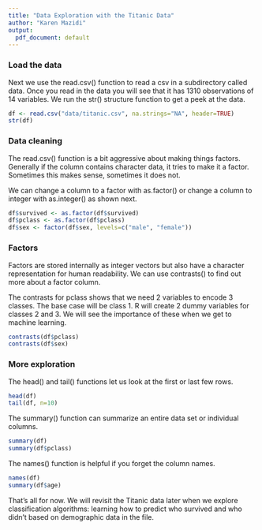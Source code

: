 ```yaml
---
title: "Data Exploration with the Titanic Data"
author: "Karen Mazidi"
output:
  pdf_document: default
---
```



### Load the data

Next we use the read.csv() function to read a csv in a subdirectory called data. Once  you read in the data you will see that it has 1310 observations of 14 variables. We run the str() structure function to get a peek at the data.

```r
df <- read.csv("data/titanic.csv", na.strings="NA", header=TRUE)
str(df)
```
### Data cleaning

The read.csv() function is a bit aggressive about making things factors. Generally if the column contains character data, it tries to make it a factor. Sometimes this makes sense, sometimes it does not. 

We can change a column to a factor with as.factor() or change a column to integer with as.integer() as shown next.

```r
df$survived <- as.factor(df$survived)
df$pclass <- as.factor(df$pclass)
df$sex <- factor(df$sex, levels=c("male", "female"))
```

### Factors

Factors are stored internally as integer vectors but also have a character representation for human readability. We can use contrasts() to find out more about a factor column.

The contrasts for pclass shows that we need 2 variables to encode 3 classes. The base case will be class 1. R will create 2 dummy variables for classes 2 and 3. We will see the importance of these when we get to machine learning.


```r
contrasts(df$pclass)
contrasts(df$sex)
```

### More exploration

The head() and tail() functions let us look at the first or last few rows. 

```r
head(df)
tail(df, n=10)
```

The summary() function can summarize an entire data set or individual columns.

```r
summary(df)
summary(df$pclass)
```

The names() function is helpful if you forget the column names.

```r
names(df)
summary(df$age)
```


That's all for now. We will revisit the Titanic data later when we explore classification algorithms: learning how to predict who survived and who didn't based on demographic data in the file.
